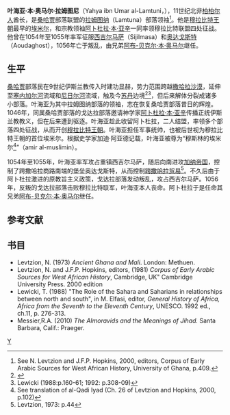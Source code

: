 '''叶海亚·本·奥马尔·拉姆图尼'''（Yahya ibn Umar al-Lamtuni，{{bd|？||1056年}}），11世纪北非[[柏柏尔人|柏柏尔人]]酋长，是[[桑哈贾|桑哈贾]]部落联盟的[[拉姆图纳|拉姆图纳]]（Lamtuna）部落领袖<ref>See N. Levtzion and J.F.P. Hopkins, 2000, editors, Corpus of Early Arabic Sources for West African History, University of Ghana, p.409.</ref>。他是[[穆拉比特王朝|穆拉比特王朝]]最早的[[埃米尔|埃米尔]]，和宗教领袖[[阿卜杜拉·本·亚辛|阿卜杜拉·本·亚辛]]一同率领穆拉比特联盟四处征战。他曾在1054年至1055年率军征服[[西吉尔马萨|西吉尔马萨]]（Sijilmasa）和[[奥达戈斯特|奥达戈斯特]]（Aoudaghost），1056年亡于叛乱，由兄弟[[阿布-贝克尔·本·奥马尔|阿布-贝克尔·本·奥马尔]]继任。

== 生平 ==
[[桑哈贾|桑哈贾]]部落民在9世纪伊斯兰教传入时建功显赫，势力范围跨越[[撒哈拉沙漠|撒哈拉沙漠]]，延伸至[[塞内加尔河|塞内加尔河]]流域和[[尼日尔河|尼日尔河]]流域，触及今[[苏丹|苏丹]]边境<ref name=locmorocco>{{cite book|last=Nelson|first=Harold D.|title=Morocco, a country study|year=1985|publisher=The American University|location=Washington, D.C.|pages=14|url=http://catalog.hathitrust.org/Record/001298165|access-date=2021-02-06|archive-date=2020-10-24|archive-url=https://web.archive.org/web/20201024013750/https://catalog.hathitrust.org/Record/001298165|dead-url=no}}</ref><ref>Lewicki (1988:p.160-61; 1992: p.308-09)</ref>，但后来解体分裂成诸多小部落。叶海亚为其中拉姆图纳部落的领袖，志在恢复桑哈贾部落昔日的辉煌。1046年，同属桑哈贾部落的戈达拉部落邀请神学家[[阿卜杜拉·本·亚辛|阿卜杜拉·本·亚辛]]传播正统伊斯兰教教义，但在后来遭到驱逐。叶海亚趁此收留阿卜杜拉，二人结盟，率领多个部落四处征战，从而开创[[穆拉比特王朝|穆拉比特王朝]]。叶海亚担任军事统帅，也被后世视为穆拉比特王朝的首位埃米尔。根据史学家加迪·阿亚德记载，叶海亚被尊为“穆斯林的埃米尔<ref>See translation of al-Qadi Iyad (Ch. 26 of Levtzion and Hopkins, 2000, p.102)</ref>”（amir al-muslimin）。

1054年至1055年，叶海亚率军攻占重镇西吉尔马萨，随后向南进攻[[加纳帝国|加纳帝国]]，控制了跨撒哈拉商路南端的堡垒奥达戈斯特，从而控制[[跨撒哈拉贸易|跨撒哈拉贸易]]<ref>Levtzion, 1973: p.44</ref>。不久后由于阿卜杜拉激进的原教旨主义政策，戈达拉部落发动叛乱，攻占西吉尔马萨。1056年，反叛的戈达拉部落击败穆拉比特联军，叶海亚本人丧命。阿卜杜拉于是任命其兄弟[[阿布-贝克尔·本·奥马尔|阿布-贝克尔·本·奥马尔]]继任。

== 参考文献 ==
{{reflist}}

== 书目 ==
* Levtzion, N. (1973) ''Ancient Ghana and Mali''. London: Methuen.
* Levtzion, N. and J.F.P. Hopkins, editors, (1981) ''Corpus of Early Arabic Sources for West African History'', Cambridge, UK" Cambridge University Press. 2000 edition
* Lewicki, T. (1988) "The Role of the Sahara and Saharians in relationships between north and south", in M. Elfasi, editor, ''General History of Africa, Africa from the Seventh to the Eleventh Century'', UNESCO. 1992 ed., ch.11, p. 276-313.
* Messier,R.A. (2010) ''The Almoravids and the Meanings of Jihad.'' Santa Barbara, Calif.: Praeger.
{{s-start}}
{{succession box|
 before= [[阿卜杜拉·本·亚辛|阿卜杜拉·本·亚辛]]|
 title=[[穆拉比特王朝|穆拉比特王朝]]<br/>和[[阿卜杜拉·本·亚辛|阿卜杜拉·本·亚辛]]联合|
 years=1046–1056|
 after=[[阿布-贝克尔·本·奥马尔|阿布-贝克尔·本·奥马尔]]
}}
{{s-end}}

[[Category:穆拉比特王朝|Y]]